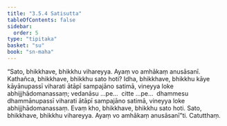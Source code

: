 ```yaml
---
title: "3.5.4 Satisutta"
tableOfContents: false
sidebar:
  order: 5
type: "tipitaka"
basket: "su"
book: "sn-maha"
---
```



<DynamicBreadcrumb />

<Division number="410" book="sn-maha" bookNo="14" page="163">

<Paragraph number="950" book="sn-maha">
“Sato, bhikkhave, bhikkhu vihareyya. Ayaṃ vo amhākaṃ anusāsanī. Kathañca, bhikkhave, bhikkhu sato hoti? Idha, bhikkhave, bhikkhu kāye kāyānupassī viharati ātāpī sampajāno satimā, vineyya loke abhijjhādomanassaṃ; vedanāsu …pe…  citte …pe…  dhammesu dhammānupassī viharati ātāpī sampajāno satimā, vineyya loke abhijjhādomanassaṃ. Evaṃ kho, bhikkhave, bhikkhu sato hoti. Sato, bhikkhave, bhikkhu vihareyya. Ayaṃ vo amhākaṃ anusāsanī”ti.

</Paragraph>
</Division>

<Paragraph number="951" type="center" book="sn-maha">
Catutthaṃ.
</Paragraph>